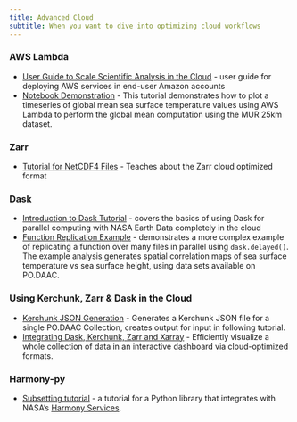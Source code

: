 ```yaml
---
title: Advanced Cloud
subtitle: When you want to dive into optimizing cloud workflows
---
```


### **AWS Lambda** 
- [User Guide to Scale Scientific Analysis in the Cloud](../notebooks/aws_lambda_sst/docs/documentation.md) - user guide for deploying AWS services in end-user Amazon accounts
- [Notebook Demonstration](../notebooks/aws_lambda_sst/podaac-lambda-invoke-sst-global-mean.ipynb) - This tutorial demonstrates how to plot a timeseries of global mean sea surface temperature values using AWS Lambda to perform the global mean computation using the MUR 25km dataset.

### **Zarr** 
- [Tutorial for NetCDF4 Files](../external/zarr_access.ipynb) - Teaches about the Zarr cloud optimized format

### **Dask**
- [Introduction to Dask Tutorial](../notebooks/Advanced_cloud/basic_dask.ipynb) - covers the basics of using Dask for parallel computing with NASA Earth Data completely in the cloud
- [Function Replication Example](../notebooks/Advanced_cloud/dask_delayed_01.ipynb) - demonstrates a more complex example of replicating a function over many files in parallel using `dask.delayed()`. The example analysis generates spatial correlation maps of sea surface temperature vs sea surface height, using data sets available on PO.DAAC.

### Using **Kerchunk, Zarr & Dask** in the Cloud
- [Kerchunk JSON Generation](../external/SWOT_to_kerchunk.ipynb) - Generates a Kerchunk JSON file for a single PO.DAAC Collection, creates output for input in following tutorial.
- [Integrating Dask, Kerchunk, Zarr and Xarray](../external/SWOT_SSH_dashboard.ipynb) - Efficiently visualize a whole collection of data in an interactive dashboard via cloud-optimized formats.

### **Harmony-py** 
- [Subsetting tutorial](https://harmony-py.readthedocs.io/en/main/user/tutorial.html) - a tutorial for a Python library that integrates with NASA's [Harmony Services](https://harmony.earthdata.nasa.gov/).
